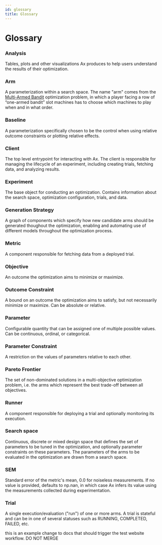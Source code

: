 ```yaml
---
id: glossary
title: Glossary
---
```


# Glossary

### Analysis
Tables, plots and other visualizations Ax produces to help users understand the results of their optimization.

### Arm
A parameterization within a search space. The name "arm" comes from the
[Multi-Armed Bandit](https://en.wikipedia.org/wiki/Multi-armed_bandit) optimization
problem, in which a player facing a row of “one-armed bandit” slot machines has to
choose which machines to play when and in what order.

### Baseline
A parameterization specifically chosen to be the control when using relative outcome constraints or plotting relative effects.

### Client
The top level entrypoint for interacting with Ax. The client is responsible for managing the lifecycle of an experiment, including creating trials, fetching data, and analyzing results.

### Experiment
The base object for conducting an optimization. Contains information about the search space, optimization configuration, trials, and data.

### Generation Strategy
A graph of components which specify how new candidate arms should be generated thoughout the optimization, enabling and automating use of different models throughout the optimization process.

### Metric
A component responsible for fetching data from a deployed trial.

### Objective
An outcome the optimization aims to minimize or maximize.

### Outcome Constraint
A bound on an outcome the optimization aims to satisfy, but not necessarily minimize or maximize. Can be absolute or relative.

### Parameter
Configurable quantity that can be assigned one of multiple possible values. Can be continuous, ordinal, or categorical.

### Parameter Constraint
A restriction on the values of parameters relative to each other.

### Pareto Frontier
The set of non-dominated solutions in a multi-objective optimization problem, i.e. the arms which represent the best trade-off between all objectives.

### Runner
A component responsible for deploying a trial and optionally monitoring its execution.

### Search space
Continuous, discrete or mixed design space that defines the set of parameters to be tuned in the optimization, and optionally parameter constraints on these parameters. The parameters of the arms to be evaluated in the optimization are drawn from a search space.

### SEM
Standard error of the metric's mean, 0.0 for noiseless measurements. If no value is provided, defaults to np.nan, in which case Ax infers its value using the measurements collected during experimentation.

### Trial
A single execution/evaluation ("run") of one or more arms. A trial is stateful and can be in one of several statuses such as RUNNING, COMPLETED, FAILED, etc.

this is an example change to docs that should trigger the test website workflow. DO NOT MERGE
